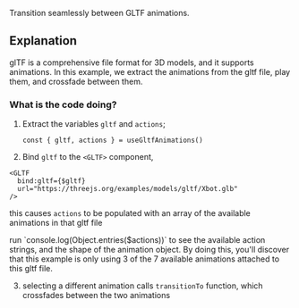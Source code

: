 Transition seamlessly between GLTF animations.

<Example path="animation/transitions" />

## Explanation

glTF is a comprehensive file format for 3D models, and it supports animations.
In this example, we extract the animations from the gltf file, play them, and crossfade between them.

### What is the code doing?

1. Extract the variables `gltf` and `actions`;

   `const { gltf, actions } = useGltfAnimations()`

2. Bind `gltf` to the `<GLTF>` component,

```
<GLTF
  bind:gltf={$gltf}
  url="https://threejs.org/examples/models/gltf/Xbot.glb"
/>
```

this causes `actions` to be populated with an array of the available animations in that gltf file

<Tip type="tip">
  run `console.log(Object.entries($actions))` to see the available action strings, and the shape of
  the animation object. By doing this, you'll discover that this example is only using 3 of the 7
  available animations attached to this gltf file.
</Tip>

3. selecting a different animation calls `transitionTo` function, which crossfades between the two animations
